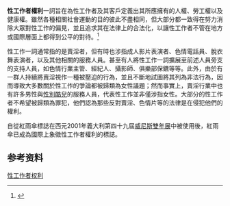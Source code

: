 {{性與法律}}

'''性工作者權利'''一詞旨在為性工作者及其客戶定義出其所應擁有的人權、勞工權以及健康權。雖然各種相關社會運動的目的彼此不盡相同，但大部分都一致得在努力消除大眾對性工作的偏見，並且追求其在法律上的合法化，以讓性工作者不管在地方或國際層面上都得到公平的對待。<ref> {{cite journal|last=Shah|first=Svati P.|title=Sex Work and Women's Movements|journal=CREA Publication|year=2011}} </ref>

性工作一詞通常指的是賣淫者，但有時也涉指成人影片表演者、色情電話員、脫衣舞表演者，以及其他相關的服務人員。甚至有人將性工作一詞擴展至前述人員旁支的支持人員，如色情行業主管、經紀人、攝影師、俱樂部保鑣等等。此外，由於有一群人持續將賣淫視作一種被壓迫的行為，並且不斷地試圖將其列為非法行為，因而導致大多數關於性工作的爭論都被歸類為女性議題；然而事實上，賣淫行業中也有許多男性與[[性別酷兒|性別酷兒]]的服務人員，代表性工作並非僅涉指女性。大部分的性工作者不希望被歸類為罪犯，他們認為那些反對賣淫、色情片等的法律是在侵犯他們的權利。

自從紅雨傘標誌在西元2001年義大利第四十九屆[[威尼斯雙年展|威尼斯雙年展]]中被使用後，紅雨傘已成為國際上象徵性工作者權利的標誌。

==参考资料==
{{Reflist|colwidth=30em}}

[[Category:性工作者权利|]]